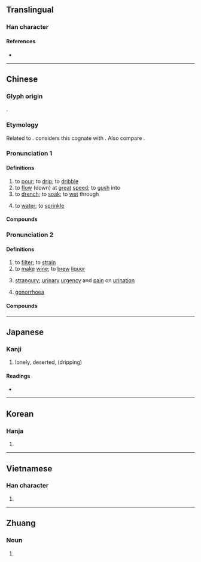 {{character info/new}}
==Translingual==

===Han character===
{{Han char|rn=85|rad=水|as=08|sn=11|four=34190|canj=EDD|ids=⿰氵林}}

====References====
* {{Han ref|kx=0629.140|dkj=17626|dj=1031.080|hdz=31642.050|uh=6DCB|ud=28107|bh=B24F|bd=45647}}

----

==Chinese==
{{zh-forms}}

===Glyph origin===
{{Han etym}}
{{Han compound|alt1=氵|水|林|ls=psc|c1=s|c2=p|t1=water}}.

===Etymology===
Related to {{och-l|霖|long rain}}. {{zh-ref|Wang (1982)}} considers this cognate with {{och-l|淫|to soak; to drench}}. Also compare {{cog|nan|-}} {{zh-l|啉|tr=lim|to drink}}.

===Pronunciation 1===
{{zh-pron
|m=lín
|c=lam4
|h=pfs=lìm
|md=lìng
|mn=lâm/lîm
|mn_note=lâm - vernacular; lîm - literary
|mn-t=lam5/lim5
|mn-t_note=lam5 - vernacular; lim5 - literary
|w=3lin
|mc=1
|oc=1,1
|cat=v
}}

====Definitions====
{{zh-hanzi}}

# to [[pour]]; to [[drip]]; to [[dribble]] {{gloss|liquid flowing down}}
# to [[flow]] (down) at [[great]] [[speed]]; to [[gush]] into
# to [[drench]]; to [[soak]]; to [[wet]] through
# {{lb|zh|Cantonese|Hakka|Xiang}} to [[water]]; to [[sprinkle]]

====Compounds====
{{zh-der|fold=1|冰淇淋|悲泗淋漓|日晒雨淋|淋巴|淋浴|淋淋|淋淋漓漓|淋溲|淋溼|淋漓|淋漓痛快|淋漓盡致|淋鈴|淋雨|淋零|淋餘土|溼淋淋|狗血淋頭|痛快淋漓|興會淋漓|血淋淋|血肉淋漓|酣嬉淋漓|酣暢淋漓|霜淇淋|頭破血淋|淋水|淋花}}

===Pronunciation 2===
{{zh-pron
|m=淋
|c=lam4
|oc=n,2
|cat=v,n
}}

====Definitions====
{{zh-hanzi}}

# to [[filter]]; to [[strain]]
# to [[make]] [[wine]]; to [[brew]] [[liquor]]
# {{lb|zh|TCM}} [[strangury]]; [[urinary]] [[urgency]] and [[pain]] on [[urination]]
# {{lb|zh|diseases}} [[gonorrhoea]] {{gloss|i.e. “dripping”}}

====Compounds====
{{zh-der|fold=1|過淋|淋病|淋菌|淋證|淋症|淋濾}}

----

==Japanese==

===Kanji===
{{ja-kanji|grade=|rs=水08}}

# {{defn|lang=ja|sort=水08}}lonely, deserted, (dripping)

====Readings====
* {{ja-readings|goon=[[りん]] (rin)|kanon=[[りん]] (rin)|kun=[[さびしい]] (sabishii)}}

----

==Korean==

===Hanja===
{{ko-hanja|hangeul=[[림]]>[[임]]|eumhun=|rv=rim>im|mr=rim>im|y=lim>im}}

# {{defn|lang=ko|sort=水08}}

----

==Vietnamese==

===Han character===
{{vi-readings|rs=水08|hanviet=[[lấm]], [[lâm]], [[lầm]], [[lem]], [[rấm]], [[rướm]]}}

# {{defn|lang=vi|sort=水08}}

----

==Zhuang==

===Noun===
{{za-head|noun}}

# {{za-sawndip form of|raemx}}